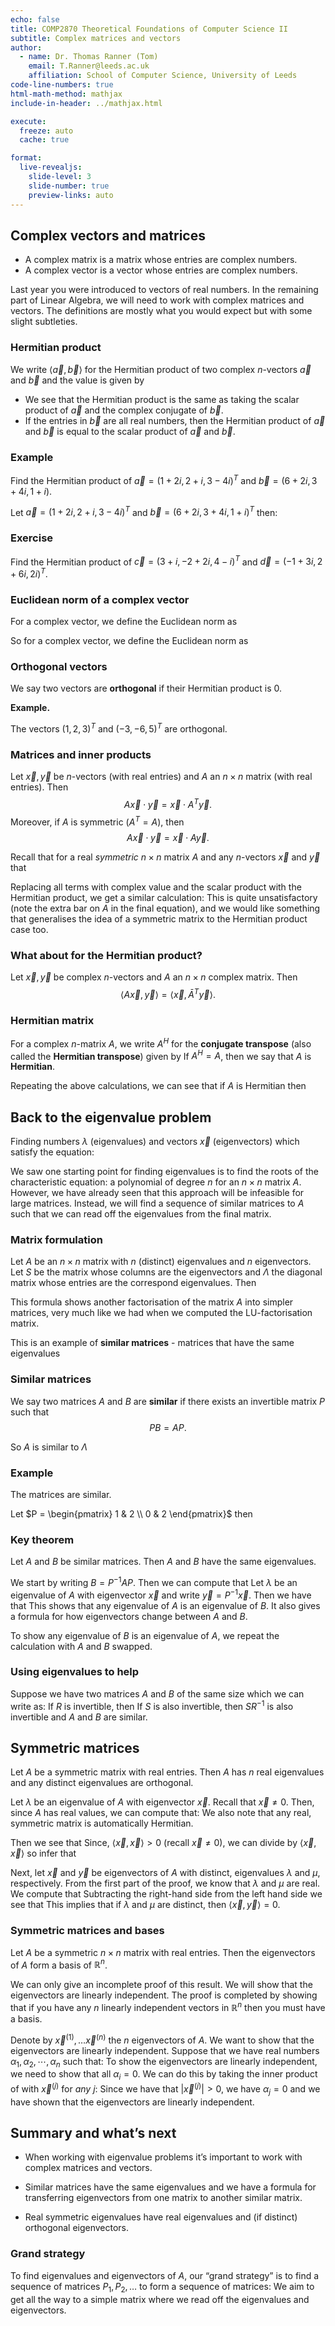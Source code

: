 ```yaml
---
echo: false
title: COMP2870 Theoretical Foundations of Computer Science II
subtitle: Complex matrices and vectors
author:
  - name: Dr. Thomas Ranner (Tom)
    email: T.Ranner@leeds.ac.uk
    affiliation: School of Computer Science, University of Leeds
code-line-numbers: true
html-math-method: mathjax
include-in-header: ../mathjax.html

execute:
  freeze: auto
  cache: true

format:
  live-revealjs:
    slide-level: 3
    slide-number: true
    preview-links: auto
---
```


## Complex vectors and matrices

::: {#def-complex-vectors-matrices}
- A complex matrix is a matrix whose entries are complex numbers.
- A complex vector is a vector whose entries are complex numbers.
:::

::: {.notes}
Last year you were introduced to vectors of real numbers. In the remaining part
of Linear Algebra, we will need to work with complex matrices and vectors. The
definitions are mostly what you would expect but with some slight subtleties.
:::

### Hermitian product

We write $\langle \vec{a}, \vec{b} \rangle$ for
the Hermitian product of two complex $n$-vectors $\vec{a}$ and $\vec{b}$ and the
value is given by
\begin{equation}
\label{eq:hermitian-product}
\langle \vec{a}, \vec{b} \rangle = \sum_{i=1}^n a_i \bar{b}_i.
\end{equation}

- We see that the Hermitian product is the same as taking the scalar product of
$\vec{a}$ and the complex conjugate of $\vec{b}$.
- If the entries in $\vec{b}$ are all real numbers, then the Hermitian product
of $\vec{a}$ and $\vec{b}$ is equal to the scalar product of $\vec{a}$ and
$\vec{b}$.

### Example

Find the Hermitian product of
$\vec{a} = (1 + 2i, 2 + i, 3 - 4i)^T$ and
$\vec{b} = (6 + 2i, 3 + 4i, 1 + i)$.

::: {.notes}
Let $\vec{a} = (1 + 2i, 2 + i, 3 - 4i)^T$ and $\vec{b} =
(6 + 2i, 3 + 4i, 1 + i)^T$ then:
\begin{align*}
\langle \vec{a}, \vec{b} \rangle
& = (1 + 2i) \times (6 - 2i) + (2 + i) \times (3 - 4i) + (3 - 4i) \times (1 - i)
\\
& = (10 + 10i) + (10 - 5i) + (-1 - 7i) = 19 - 2i.
\end{align*}
:::

### Exercise

Find the Hermitian product of $\vec{c} = (3 + i, -2 + 2i, 4 - i)^T$ and $\vec{d}
= (-1 + 3i, 2 + 6i, 2i)^T$.

### Euclidean norm of a complex vector

For a complex vector, we define the Euclidean norm as
\begin{align*}
\| \vec{z} \| = \sqrt{ \sum_{i=1}^n |z_i|^2 } = \sqrt{ \langle z, z \rangle }.
\end{align*}

::: {.notes}
\begin{align*}
\langle \vec{z}, \vec{z} \rangle
= \sum_{i=1}^n z_i \bar{z}_i = \sum_{i=1}^n |z_i|^2.
\end{align*}
So for a complex vector, we define the Euclidean norm as
\begin{align*}
\| \vec{z} \| = \sqrt{ \sum_{i=1}^n |z_i|^2 } = \sqrt{ \langle z, z \rangle }.
\end{align*}
::::

### Orthogonal vectors

We say two vectors are **orthogonal** if their Hermitian product is 0.

**Example.**

The vectors $(1, 2, 3)^T$ and $(-3, -6, 5)^T$ are orthogonal.

### Matrices and inner products

::: {#lem-transpose-inner-product}
Let $\vec{x}, \vec{y}$ be $n$-vectors (with real entries) and $A$ an $n \times
n$ matrix (with real entries).
Then
$$
A \vec{x} \cdot \vec{y} = \vec{x} \cdot A^T \vec{y}.
$$
Moreover, if $A$ is symmetric ($A^T = A$), then
$$
A \vec{x} \cdot \vec{y} = \vec{x} \cdot A \vec{y}.
$$
:::

::: {.notes}
Recall that for a real *symmetric* $n \times n$ matrix $A$ and any $n$-vectors
$\vec{x}$ and $\vec{y}$ that
\begin{align*}
A \vec{x} \cdot \vec{y}
& = \sum_{i=1}^n (A \vec{x})_i y_i && \text{(definition of scalar product)} \\
& = \sum_{i=1}^n \left( \sum_{j=1}^n A_{ij} x_j \right) y_i
&& \text{(definition of matrix-vector product)} \\
& = \sum_{i=1}^n \sum_{j=1}^n A_{ji} x_j y_i
&& \text{(symmetry of $A$)} \\
& = \sum_{j=1}^n x_j \sum_{i=1}^n \left(A_{ji} y_i \right)
&& \text{(rearranging)} \\
& = \sum_{j=1}^n x_j (A y)_j
&& \text{(definition of matrix-vector product)} \\
& = \vec{x} \cdot A \vec{y}
&& \text{(definition of scalar product)}.
\end{align*}

Replacing all terms with complex value and the scalar product with the Hermitian
product, we get a similar calculation:
\begin{align*}
\langle A \vec{x}, \vec{y} \rangle
& = \sum_{i=1}^n (A \vec{x})_i \bar{y}_i &&
\text{(definition of Hermitian product)} \\
& = \sum_{i=1}^n \left( \sum_{j=1}^n A_{ij} x_j \right) \bar{y}_i
&& \text{(definition of matrix-vector product)} \\
& = \sum_{i=1}^n \sum_{j=1}^n A_{ji} x_j \bar{y}_i
&& \text{(symmetry of $A$)} \\
& = \sum_{j=1}^n x_j \sum_{i=1}^n \left(A_{ji} \bar{y}_i \right)
&& \text{(rearranging)} \\
& = \sum_{j=1}^n x_j \bar{(\bar{A} y)}_j
&& \text{(definition of matrix-vector product)} \\
& = \langle \vec{x}, \bar{A} \vec{y} \rangle
&& \text{(definition of Hermitian)}.
\end{align*}
This is quite unsatisfactory (note the extra bar on $A$ in the final equation),
and we would like something that generalises the idea of a symmetric matrix to
the Hermitian product case too.
:::

### What about for the Hermitian product?

::: {#lem-hermitian-inner-product}
Let $\vec{x}, \vec{y}$ be complex $n$-vectors and $A$ an $n \times n$ complex matrix.
Then
$$
\langle A \vec{x}, \vec{y} \rangle
= \langle \vec{x},  \bar{A}^T \vec{y} \rangle.
$$
:::

### Hermitian matrix

::: {#def-hermitian-matrix}
For a complex $n$-matrix $A$, we write $A^H$ for the **conjugate transpose** (also called
the **Hermitian transpose**) given by
\begin{equation*}
(A^H)_{ij} = \bar{A}_{ji} = (\bar{A}^T)_{ij}.
\end{equation*}
If $A^H = A$, then we say that $A$ is **Hermitian**.
:::

Repeating the above calculations, we can see that if $A$ is Hermitian then
\begin{equation*}
\langle A \vec{x}, \vec{y} \rangle = \langle \vec{x}, A \vec{y} \rangle.
\end{equation*}

## Back to the eigenvalue problem

Finding numbers $\lambda$ (eigenvalues) and vectors $\vec{x}$ (eigenvectors)
which satisfy the equation:
\begin{equation}
A \vec{x} = \lambda \vec{x}.
\end{equation}

::: {.notes}
We saw one starting point for finding eigenvalues is to find the roots of the
characteristic equation: a polynomial of degree $n$ for an $n \times n$ matrix
$A$. However, we have already seen that this approach will be infeasible for
large matrices. Instead, we will find a sequence of similar matrices to $A$ such
that we can read off the eigenvalues from the final matrix.
:::

### Matrix formulation

::: {#lem-matrix-form}
Let $A$ be an $n \times n$ matrix with $n$ (distinct) eigenvalues and $n$ eigenvectors.
<!-- Label the eigenvectors by -->
<!-- $\vec{x}_{1}, \ldots \vec{x}_{n}$ and the eigenvalues $\lambda_1, \ldots -->
<!-- \lambda_n$. -->
Let $S$ be the matrix whose columns are the eigenvectors and $\Lambda$ the diagonal matrix
whose entries are the correspond eigenvalues.
Then
\begin{equation}
\label{eq:SLamSinv}
A S = S \Lambda.
\end{equation}
:::

::: {.notes}
This formula shows another factorisation of the matrix $A$ into simpler
matrices, very much like we had when we computed the LU-factorisation matrix.

This is an example of **similar matrices** - matrices that have the same eigenvalues
:::

### Similar matrices

::: {#def-similar}
We say two matrices $A$ and $B$ are **similar** if there exists an invertible matrix $P$ such that
$$
P B = A P.
$$
:::

::: {.notes}
So $A$ is similar to $\Lambda$
:::

### Example

The matrices
\begin{equation*}
A = \begin{pmatrix}
1 & 0 \\ 0 & 2
\end{pmatrix}
\quad \text{and} \quad
B = \begin{pmatrix}
1 & -2 \\ 0 & 2
\end{pmatrix}
\end{equation*}
are similar.

::: {.notes}
Let $P = \begin{pmatrix} 1 & 2 \\ 0 & 2 \end{pmatrix}$ then

\begin{align*}
P B = \begin{pmatrix}
1 & 2 \\ 0 & 4.
\end{pmatrix} = A P
\end{align*}
:::

### Key theorem

::: {#thm-similar}
Let $A$ and $B$ be similar matrices. Then $A$ and $B$ have the same eigenvalues.
:::

::: {.notes}
We start by writing $B = P^{-1} A P$.
Then we can compute that
\begin{equation}
\label{eq:Bsim-alt}
B P^{-1} = P^{-1} A.
\end{equation}
Let $\lambda$ be an eigenvalue of $A$ with eigenvector $\vec{x}$ and write
$\vec{y} = P^{-1} \vec{x}$. Then we have that
\begin{align*}
B \vec{y} & = B P^{-1} \vec{x} && \text{(definition of $\vec{y}$)} \\
& = P^{-1} A \vec{x}  && \text{(from \eqref{eq:Bsim-alt})} \\
& = P^{-1} (\lambda \vec{x}) && \text{(since $\vec{x}$ is an eigenvector)} \\
& = \lambda P^{-1} \vec{x} && \text{(rearranging)} \\
& = \lambda \vec{y} && \text{(definition of $\vec{y}$)}.
\end{align*}
This shows that any eigenvalue of $A$ is an eigenvalue of $B$. It also gives a
formula for how eigenvectors change between $A$ and $B$.

To show any eigenvalue of $B$ is an eigenvalue of $A$, we repeat the
calculation with $A$ and $B$ swapped.
:::

### Using eigenvalues to help

Suppose we have two matrices $A$ and $B$ of the same size which we can write as:
\begin{align*}
A S = S \Lambda \quad\text{and}\quad B R = R \Lambda.
\end{align*}
If $R$ is invertible, then
\begin{align*}
A S R^{-1} = S R^{-1} B.
\end{align*}
If $S$ is also invertible, then $S R^{-1}$ is also invertible and $A$ and $B$
are similar.

## Symmetric matrices

::: {#thm-symmetric}
Let $A$ be a symmetric matrix with real entries. Then $A$ has $n$ real
eigenvalues and any distinct eigenvalues are orthogonal.
:::

::: {.notes}
Let $\lambda$ be an eigenvalue of $A$ with eigenvector $\vec{x}$. Recall that
$\vec{x} \neq 0$. Then, since $A$ has real values, we can compute that:
\begin{equation*}
\bar{(A \vec{x})}_i = \bar{\left(\sum_{j=1}^n A_{ji} x_i\right)}
= \sum_{j=1}^n A_{ji} \bar{x_i} = (A \bar{\vec{x}})_i.
\end{equation*}
We also note that any real, symmetric matrix is automatically Hermitian.

Then we see that
\begin{align*}
\lambda \langle \vec{x}, \vec{x} \rangle
& = \langle (\lambda \vec{x}), \vec{x} \rangle
&& \text{(from definition of Hermitian product)}\\
& = \langle (A \vec{x}), \vec{x} \rangle
&& \text{(definition of eigenvalue and eigenvector)} \\
& = \langle \vec{x}, A \vec{x} \rangle
&& \text{(symmetry of $A$)} \\
& = \langle \vec{x}, \lambda \vec{x} \rangle
&& \text{(definition of eigenvalue and eigenvector)} \\
& = \bar{\lambda} \langle \vec{x}, \vec{x} \rangle
&& \text{(from definition of Hermitian product)}.
\end{align*}
Since, $\langle \vec{x}, \vec{x} \rangle > 0$ (recall $\vec{x} \neq 0$), we can
divide by $\langle \vec{x}, \vec{x} \rangle$ so infer that
\begin{equation*}
\lambda = \bar{\lambda}.
\end{equation*}

Next, let $\vec{x}$ and $\vec{y}$ be eigenvectors of $A$ with distinct,
eigenvalues $\lambda$ and $\mu$, respectively. From the first part of the proof,
we know that $\lambda$ and $\mu$ are real. We compute that
\begin{align*}
\lambda \langle \vec{x}, \vec{y} \rangle
& = \langle \lambda \vec{x}, \vec{y} \rangle \\
& = \langle A \vec{x}, \vec{y} \rangle \\
& = \langle \vec{x}, A^H \vec{y} \rangle \\
& = \langle \vec{x}, A \vec{y} \rangle \\
& = \langle \vec{x}, \mu \vec{y} \rangle \\
& = \bar{\mu} \langle \vec{x}, \vec{y} \rangle \\
& = \mu \langle \vec{x}, \vec{y} \rangle.
\end{align*}
Subtracting the right-hand side from the left hand side we see that
\begin{equation*}
(\lambda - \mu) \langle \vec{x}, \vec{y} \rangle = 0.
\end{equation*}
This implies that if $\lambda$ and $\mu$ are distinct, then $\langle \vec{x},
\vec{y} \rangle = 0$.
:::

### Symmetric matrices and bases

::: {#cor-evector-basis}
Let $A$ be a symmetric $n \times n$ matrix with real entries. Then the
eigenvectors of $A$ form a basis of $\mathbb{R}^n$.
:::

::: {.notes}
We can only give an incomplete proof of this result. We will show that the
eigenvectors are linearly independent. The proof is completed by showing that if
you have any $n$ linearly independent vectors in $\mathbb{R}^n$ then you must
have a basis.

Denote by $\vec{x}^{(1)}, \ldots \vec{x}^{(n)}$ the $n$ eigenvectors of $A$.
We want to show that the eigenvectors are linearly independent.
Suppose that we have real numbers $\alpha_1, \alpha_2, \cdots, \alpha_n$ such
that:
\begin{equation}
\label{eq:evalue-lin}
\sum_{i=1}^n \alpha_i \vec{x}^{(i)} = \vec{0}.
\end{equation}
To show the eigenvectors are linearly independent, we need to show that all
$\alpha_i = 0$. We can do this by taking the inner product of
\eqref{eq:evalue-lin} with $\vec{x}^{(j)}$ for *any* $j$:
\begin{equation*}
0 = \vec{0} \cdot \vec{x}^{(j)}
= \left(\sum_{i=1}^n \alpha_i \vec{x}^{(i)}\right) \cdot \vec{x}^{(j)}
= \sum_{i=1}^n \alpha_i \left( \vec{x^{(i)}} \cdot \vec{x}^{(j)} \right)
= \alpha_j \vec{x}^{(j)} \cdot \vec{x}^{(j)}.
\end{equation*}
Since we have that $|\vec{x}^{(j)}| > 0$, we have $\alpha_j = 0$ and we have
shown that the eigenvectors are linearly independent.
:::

## Summary and what's next

- When working with eigenvalue problems it's important to work with complex matrices and vectors.

- Similar matrices have the same eigenvalues and we have a formula for transferring eigenvectors from one matrix to another similar matrix.

- Real symmetric eigenvalues have real eigenvalues and (if distinct) orthogonal eigenvectors.

### Grand strategy

To find eigenvalues and eigenvectors of $A$, our "grand strategy" is to find a sequence of matrices
$P_1, P_2, \ldots$ to form a sequence of matrices:
\begin{gather*}
A \\
P_1^{-1} A P \\
P_2^{-1} P_1^{-1} A P_1 P_2 \\
P_3^{-1} P_2^{-1} P_1^{-1} A P_1 P_2 P_3 \\
\ldots
\end{gather*}
We aim to get all the way to a simple matrix where we read off the eigenvalues
and eigenvectors.
